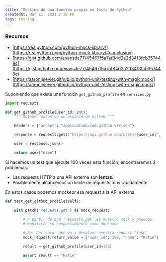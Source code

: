 ```yaml
---
title: "Mocking de una función propia en tests de Python"
createdAt: Mar 11, 2021 2:36 PM
tags: testing
---
```


### Recursos

-   [https://realpython.com/python-mock-library/](https://realpython.com/python-mock-library/#conclusion)
-   [https://gist.github.com/evansde77/45467f5a7af84d2a2d34f3fcb357449c](https://gist.github.com/evansde77/45467f5a7af84d2a2d34f3fcb357449c)
-   [https://aaronlelevier.github.io/python-unit-testing-with-magicmock/](https://aaronlelevier.github.io/python-unit-testing-with-magicmock/)

Suponiendo que existe una función `get_github_profile` en `services.py`

```python
import requests

def get_github_profile(user_id: int):
	""" Obtener datos de un usuario de Github """

    headers = {"accept": "application/vnd.github.v3+json"}

    response = requests.get(f"https://api.github.com/users/{user_id}", headers=headers)

    user = response.json()

    return user["name"]
```

Si hacemos un test que ejecute 100 veces esta función, encontraremos 2 problemas:

-   Las requests HTTP a una API externa son **lentas.**
-   Posiblemente alcancemos un límite de requests muy rápidamente.

En estos casos podemos _mockear_ esa request a la API externa.

```python
def test_get_github_profile(self):

    with patch('requests.get') as mock_request:

        # A partir de acá `requests.get` es nuestro mock y podemos
        # modificar su comportamiento como queramos

        # Set del valor que va a devolver nuestra request "fake"
        mock_request.return_value = {"user_id": 150, "name": "Katie"}

        result = get_github_profile(user_id=150)

        assert result == "Katie"
```
